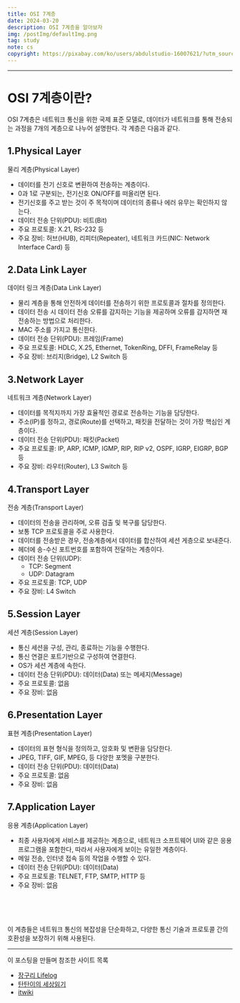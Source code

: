 ```yaml
---
title: OSI 7계층
date: 2024-03-20
description: OSI 7계층을 알아보자
img: /postImg/defaultImg.png
tag: study
note: cs
copyright: https://pixabay.com/ko/users/abdulstudio-16007621/?utm_source=link-attribution&utm_medium=referral&utm_campaign=image&utm_content=5048215
---
```


---

# OSI 7계층이란?

OSI 7계층은 네트워크 통신을 위한 국제 표준 모델로, 데이터가 네트워크를 통해 전송되는 과정을 7개의 계층으로 나누어 설명한다. 각 계층은 다음과 같다.

## 1.Physical Layer

물리 계층(Physical Layer)

- 데이터를 전기 신호로 변환하여 전송하는 계층이다.
- 0과 1로 구분되는, 전기신호 ON/OFF를 떠올리면 된다.
- 전기신호를 주고 받는 것이 주 목적이며 데이터의 종류나 에러 유무는 확인하지 않는다.
- 데이터 전송 단위(PDU): 비트(Bit)
- 주요 프로토콜: X.21, RS-232 등
- 주요 장비: 허브(HUB), 리피터(Repeater), 네트워크 카드(NIC: Network Interface Card) 등

## 2.Data Link Layer

데이터 링크 계층(Data Link Layer)

- 물리 계층을 통해 안전하게 데이터를 전송하기 위한 프로토콜과 절차를 정의한다.
- 데이터 전송 시 데이터 전송 오류를 감지하는 기능을 제공하며 오류를 감지하면 재전송하는 방법으로 처리한다.
- MAC 주소를 가지고 통신한다.
- 데이터 전송 단위(PDU): 프레임(Frame)
- 주요 프로토콜: HDLC, X.25, Ethernet, TokenRing, DFFI, FrameRelay 등
- 주요 장비: 브리지(Bridge), L2 Switch 등

## 3.Network Layer

네트워크 계층(Network Layer)

- 데이터를 목적지까지 가장 효율적인 경로로 전송하는 기능을 담당한다.
- 주소(IP)를 정하고, 경로(Route)를 선택하고, 패킷을 전달하는 것이 가장 핵심인 계층이다.
- 데이터 전송 단위(PDU): 패킷(Packet)
- 주요 프로토콜: IP, ARP, ICMP, IGMP, RIP, RIP v2, OSPF, IGRP, EIGRP, BGP 등
- 주요 장비: 라우터(Router), L3 Switch 등

## 4.Transport Layer

전송 계층(Transport Layer)

- 데이터의 전송을 관리하며, 오류 검출 및 복구를 담당한다.
- 보통 TCP 프로토콜을 주로 사용한다.
- 데이터를 전송받은 경우, 전송계층에서 데이터를 합산하여 세션 게층으로 보내준다.
- 헤더에 송-수신 포트번호를 포함하여 전달하는 계층이다.
- 데이터 전송 단위(UDP):
  - TCP: Segment
  - UDP: Datagram
- 주요 프로토콜: TCP, UDP
- 주요 장비: L4 Switch

## 5.Session Layer

세션 계층(Session Layer)

- 통신 세션을 구성, 관리, 종료하는 기능을 수행한다.
- 통신 연결은 포트기반으로 구성하여 연결한다.
- OS가 세션 계층에 속한다.
- 데이터 전송 단위(PDU): 데이터(Data) 또는 메세지(Message)
- 주요 프로토콜: 없음
- 주요 장비: 없음

## 6.Presentation Layer

표현 계층(Presentation Layer)

- 데이터의 표현 형식을 정의하고, 암호화 및 변환을 담당한다.
- JPEG, TIFF, GIF, MPEG, 등 다양한 포멧을 구분한다.
- 데이터 전송 단위(PDU): 데이터(Data)
- 주요 프로토콜: 없음
- 주요 장비: 없음

## 7.Application Layer

응용 계층(Application Layer)

- 최종 사용자에게 서비스를 제공하는 계층으로, 네트워크 소프트웨어 UI와 같은 응용 프로그램을 포함한다, 따라서 사용자에게 보이는 유일한 계층이다.
- 메일 전송, 인터넷 접속 등의 작업을 수행할 수 있다.
- 데이터 전송 단위(PDU): 데이터(Data)
- 주요 프로토콜: TELNET, FTP, SMTP, HTTP 등
- 주요 장비: 없음
<br/>
<br/>
<br/>

이 계층들은 네트워크 통신의 복잡성을 단순화하고, 다양한 통신 기술과 프로토콜 간의 호환성을 보장하기 위해 사용된다.

---

이 포스팅을 만들며 참조한 사이트 목록

- [장구리 Lifelog][장구리 Lifelog]
- [탄탄이의 세상읽기][탄탄이의 세상읽기]
- [itwiki][itwiki]

[장구리 Lifelog]: https://m.blog.naver.com/hai0416/221592953663
[탄탄이의 세상읽기]: https://blog.naver.com/PostView.nhn?blogId=pst8627&logNo=221670903384
[itwiki]: https://itwiki.kr/w/OSI_7%EA%B3%84%EC%B8%B5